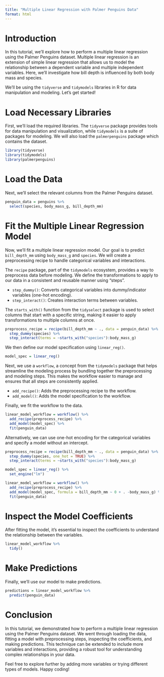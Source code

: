 ```yaml
---
title: "Multiple Linear Regression with Palmer Penguins Data"
format: html
---
```


# Introduction

In this tutorial, we'll explore how to perform a multiple linear regression using the Palmer Penguins dataset. Multiple linear regression is an extension of simple linear regression that allows us to model the relationship between a dependent variable and multiple independent variables. Here, we'll investigate how bill depth is influenced by both body mass and species.

We'll be using the `tidyverse` and `tidymodels` libraries in R for data manipulation and modeling. Let's get started!

# Load Necessary Libraries

First, we'll load the required libraries. The `tidyverse` package provides tools for data manipulation and visualization, while `tidymodels` is a suite of packages for modeling. We will also load the `palmerpenguins` package which contains the dataset.

```r
library(tidyverse)
library(tidymodels)
library(palmerpenguins)
```

# Load the Data

Next, we'll select the relevant columns from the Palmer Penguins dataset.

```r
penguin_data = penguins %>%
  select(species, body_mass_g, bill_depth_mm)
```

# Fit the Multiple Linear Regression Model

Now, we'll fit a multiple linear regression model. Our goal is to predict `bill_depth_mm` using `body_mass_g` and `species`. We will create a preprocessing recipe to handle categorical variables and interactions.

The `recipe` package, part of the `tidymodels` ecosystem, provides a way to preprocess data before modeling. We define the transformations to apply to our data in a consistent and reusable manner using "steps".

- `step_dummy()`: Converts categorical variables into dummy/indicator variables (one-hot encoding).
- `step_interact()`: Creates interaction terms between variables.

The `starts_with()` function from the `tidyselect` package is used to select columns that start with a specific string, making it easier to apply transformations to multiple columns at once.

```r
preprocess_recipe = recipe(bill_depth_mm ~ ., data = penguin_data) %>% 
  step_dummy(species) %>% 
  step_interact(terms = ~starts_with("species"):body_mass_g)
```

We then define our model specification using `linear_reg()`.

```r
model_spec = linear_reg()
```

Next, we use a `workflow`, a concept from the `tidymodels` package that helps streamline the modeling process by bundling together the preprocessing and modeling steps. This makes the workflow easier to manage and ensures that all steps are consistently applied.

- `add_recipe()`: Adds the preprocessing recipe to the workflow.
- `add_model()`: Adds the model specification to the workflow.

Finally, we fit the workflow to the data.

```r
linear_model_workflow = workflow() %>% 
  add_recipe(preprocess_recipe) %>% 
  add_model(model_spec) %>% 
  fit(penguin_data)
```

Alternatively, we can use one-hot encoding for the categorical variables and specify a model without an intercept.

```r
preprocess_recipe = recipe(bill_depth_mm ~ ., data = penguin_data) %>% 
  step_dummy(species, one_hot = TRUE) %>% 
  step_interact(terms = ~starts_with("species"):body_mass_g)

model_spec = linear_reg() %>% 
  set_engine("lm")

linear_model_workflow = workflow() %>% 
  add_recipe(preprocess_recipe) %>% 
  add_model(model_spec, formula = bill_depth_mm ~ 0 + . -body_mass_g) %>% 
  fit(penguin_data)
```

# Inspect the Model Coefficients

After fitting the model, it's essential to inspect the coefficients to understand the relationship between the variables.

```r
linear_model_workflow %>% 
  tidy()
```

# Make Predictions

Finally, we'll use our model to make predictions.

```r
predictions = linear_model_workflow %>% 
  predict(penguin_data)
```

# Conclusion

In this tutorial, we demonstrated how to perform a multiple linear regression using the Palmer Penguins dataset. We went through loading the data, fitting a model with preprocessing steps, inspecting the coefficients, and making predictions. This technique can be extended to include more variables and interactions, providing a robust tool for understanding complex relationships in your data.

Feel free to explore further by adding more variables or trying different types of models. Happy coding!
